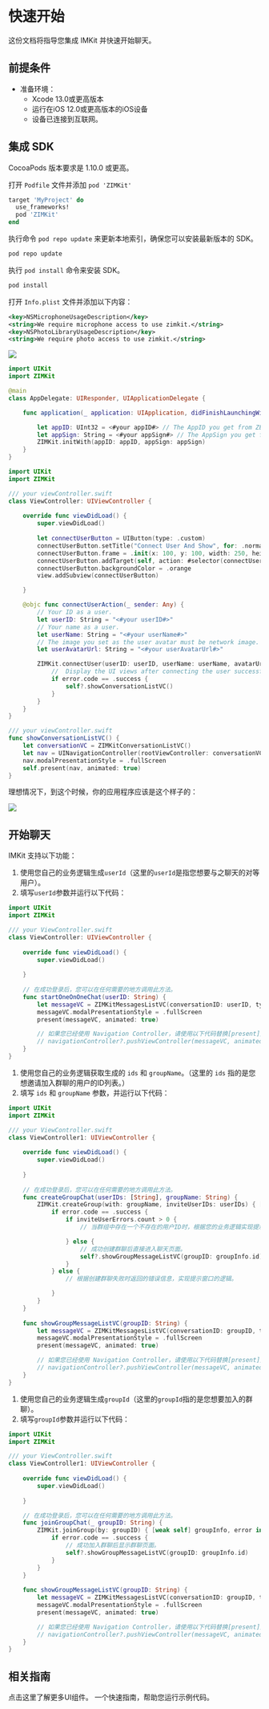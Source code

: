 # 快速开始

这份文档将指导您集成 IMKit 并快速开始聊天。

## 前提条件


<ZIMKITPrerequisitesFeatures />

- 准备环境：
    - Xcode 13.0或更高版本
    - 运行在iOS 12.0或更高版本的iOS设备
    - 设备已连接到互联网。

## 集成 SDK

<Note title="说明">
CocoaPods 版本要求是 1.10.0 或更高。
</Note>

<Steps>
<Step title="使用CocoaPods将 ZIMKit 添加为您项目的依赖项">

打开 `Podfile` 文件并添加 `pod 'ZIMKit'`

```ruby Podfile {3}
target 'MyProject' do
  use_frameworks!
  pod 'ZIMKit'
end
```

执行命令 `pod repo update` 来更新本地索引，确保您可以安装最新版本的 SDK。
```bash
pod repo update
```
执行 `pod install` 命令来安装 SDK。

```bash
pod install
``` 

</Step>
<Step title="设置相关权限">

打开 `Info.plist` 文件并添加以下内容：

```xml
<key>NSMicrophoneUsageDescription</key>
<string>We require microphone access to use zimkit.</string>
<key>NSPhotoLibraryUsageDescription</key>
<string>We require photo access to use zimkit.</string>
```

<Frame width="auto" height="auto" caption="">
  <img src="https://storage.zego.im/sdk-doc/Pics/ZIMKit/IOS/swift/quickstart_info_access.png" />
</Frame>

</Step>
<Step title="调用 init 方法来初始化 IMKit">

```swift AppDelegate.swift {11}
import UIKit
import ZIMKit

@main
class AppDelegate: UIResponder, UIApplicationDelegate {

    func application(_ application: UIApplication, didFinishLaunchingWithOptions launchOptions: [UIApplication.LaunchOptionsKey: Any]?) -> Bool {

        let appID: UInt32 = <#your appID#> // The AppID you get from ZEGOCLOUD Admin Console.
        let appSign: String = <#your appSign#> // The AppSign you get from ZEGOCLOUD Admin Console.
        ZIMKit.initWith(appID: appID, appSign: appSign)
    }
}
```

</Step>
<Step title="在登录页面上调用 connectUser 方法以登录到 IMKit">


<ZIMKitSDKWarning />


```swift viewController.swift {27-32}
import UIKit
import ZIMKit

/// your viewController.swift
class ViewController: UIViewController {
    
    override func viewDidLoad() {
        super.viewDidLoad()
        
        let connectUserButton = UIButton(type: .custom)
        connectUserButton.setTitle("Connect User And Show", for: .normal)
        connectUserButton.frame = .init(x: 100, y: 100, width: 250, height: 50)
        connectUserButton.addTarget(self, action: #selector(connectUserAction), for: .touchUpInside)
        connectUserButton.backgroundColor = .orange
        view.addSubview(connectUserButton)

    }

    @objc func connectUserAction(_ sender: Any) {
        // Your ID as a user.
        let userID: String = "<#your userID#>" 
        // Your name as a user.
        let userName: String = "<#your userName#>" 
        // The image you set as the user avatar must be network image. e.g., https://storage.zego.im/IMKit/avatar/avatar-0.png
        let userAvatarUrl: String = "<#your userAvatarUrl#>" 

        ZIMKit.connectUser(userID: userID, userName: userName, avatarUrl: userAvatarUrl) { error in
            //  Display the UI views after connecting the user successfully. 
            if error.code == .success {
                self?.showConversationListVC()
            }  
        }
    }
}
```

</Step>
<Step title="显示 IMKit 的会话组件">

```swift viewController.swift
/// your viewController.swift
func showConversationListVC() {
    let conversationVC = ZIMKitConversationListVC()
    let nav = UINavigationController(rootViewController: conversationVC)
    nav.modalPresentationStyle = .fullScreen
    self.present(nav, animated: true)
}
```
理想情况下，到这个时候，你的应用程序应该是这个样子的：

<Frame width="200" height="auto" caption="">
    <img src="https://storage.zego.im/sdk-doc/Pics/ZIMKit/IOS/swift/imkit_effect.PNG" />
</Frame>
</Step>
</Steps>


## 开始聊天

IMKit 支持以下功能：

<Accordion title="开始一对一聊天" defaultOpen="false">


<ZIMKitStartAChat />

1. 使用您自己的业务逻辑生成`userId`（这里的`userId`是指您想要与之聊天的对等用户）。
2. 填写`userId`参数并运行以下代码：

```swift ViewController.swift
import UIKit
import ZIMKit

/// your ViewController.swift
class ViewController: UIViewController {
    
    override func viewDidLoad() {
        super.viewDidLoad()
        
    }
    
    // 在成功登录后，您可以在任何需要的地方调用此方法。
    func startOneOnOneChat(userID: String) {
        let messageVC = ZIMKitMessagesListVC(conversationID: userID, type: .peer)
        messageVC.modalPresentationStyle = .fullScreen
        present(messageVC, animated: true)

        // 如果您已经使用 Navigation Controller，请使用以下代码替换[present]方法。
        // navigationController?.pushViewController(messageVC, animated: true)
    }
}
```

</Accordion>

<Accordion title="开始一个群聊" defaultOpen="false">

1. 使用您自己的业务逻辑获取生成的 `ids` 和 `groupName`。（这里的 `ids` 指的是您想邀请加入群聊的用户的ID列表。）
2. 填写 `ids` 和 `groupName` 参数，并运行以下代码：

```swift ViewController.swift
import UIKit
import ZIMKit

/// your ViewController.swift
class ViewController1: UIViewController {
    
    override func viewDidLoad() {
        super.viewDidLoad()
        
    }
    
    // 在成功登录后，您可以在任何需要的地方调用此方法。
    func createGroupChat(userIDs: [String], groupName: String) {
        ZIMKit.createGroup(with: groupName, inviteUserIDs: userIDs) { [weak self] groupInfo, inviteUserErrors, error in
            if error.code == .success {
                if inviteUserErrors.count > 0 {
                    // 当群组中存在一个不存在的用户ID时，根据您的业务逻辑实现提示窗口的逻辑。

                } else {
                    // 成功创建群聊后直接进入聊天页面。
                    self?.showGroupMessageListVC(groupID: groupInfo.id)
                }
            } else {
                // 根据创建群聊失败时返回的错误信息，实现提示窗口的逻辑。

            }
        }
    }
    
    func showGroupMessageListVC(groupID: String) {
        let messageVC = ZIMKitMessagesListVC(conversationID: groupID, type: .group)
        messageVC.modalPresentationStyle = .fullScreen
        present(messageVC, animated: true)

        // 如果您已经使用 Navigation Controller，请使用以下代码替换[present]方法。
        // navigationController?.pushViewController(messageVC, animated: true)
    }
}
```

</Accordion>

<Accordion title="加入一个群聊" defaultOpen="false">

1. 使用您自己的业务逻辑生成`groupId`（这里的`groupId`指的是您想要加入的群聊）。
2. 填写`groupId`参数并运行以下代码：

```swift ViewController.swift
import UIKit
import ZIMKit

/// your ViewController.swift
class ViewController1: UIViewController {
    
    override func viewDidLoad() {
        super.viewDidLoad()
        
    }

    // 在成功登录后，您可以在任何需要的地方调用此方法。
    func joinGroupChat(_ groupID: String) {
        ZIMKit.joinGroup(by: groupID) { [weak self] groupInfo, error in
            if error.code == .success {
                // 成功加入群聊后显示群聊页面。
                self?.showGroupMessageListVC(groupID: groupInfo.id)
            }
        }
    }
    
    func showGroupMessageListVC(groupID: String) {
        let messageVC = ZIMKitMessagesListVC(conversationID: groupID, type: .group)
        messageVC.modalPresentationStyle = .fullScreen
        present(messageVC, animated: true)

        // 如果您已经使用 Navigation Controller，请使用以下代码替换[present]方法。
        // navigationController?.pushViewController(messageVC, animated: true)
    }
}
```

</Accordion>

## 相关指南

<CardGroup cols={2}>
    <Card title="组件概述" href="./03-UI components/01-Overview.mdx">
        点击这里了解更多UI组件。
    </Card>
    <Card title="运行示例代码" href="https://github.com/ZEGOCLOUD/zego_inapp_chat_uikit_example_ios" target="_blank">
        一个快速指南，帮助您运行示例代码。
    </Card>
</CardGroup>